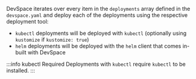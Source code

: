 DevSpace iterates over every item in the `deployments` array defined in the `devspace.yaml` and deploy each of the deployments using the respective deployment tool:
- `kubectl` deployments will be deployed with `kubectl` (optionally using `kustomize` if `kustomize: true`)
- `helm` deployments will be deployed with the `helm` client that comes in-built with DevSpace

:::info kubectl Required
Deployments with `kubectl` require `kubectl` to be installed.
:::
